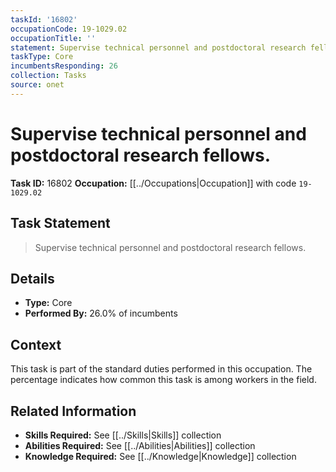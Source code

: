 ```yaml
---
taskId: '16802'
occupationCode: 19-1029.02
occupationTitle: ''
statement: Supervise technical personnel and postdoctoral research fellows.
taskType: Core
incumbentsResponding: 26
collection: Tasks
source: onet
---
```

# Supervise technical personnel and postdoctoral research fellows.

**Task ID:** 16802
**Occupation:** [[../Occupations|Occupation]] with code `19-1029.02`

## Task Statement

> Supervise technical personnel and postdoctoral research fellows.

## Details

- **Type:** Core
- **Performed By:** 26.0% of incumbents

## Context

This task is part of the standard duties performed in this occupation. The percentage indicates how common this task is among workers in the field.

## Related Information

- **Skills Required:** See [[../Skills|Skills]] collection
- **Abilities Required:** See [[../Abilities|Abilities]] collection
- **Knowledge Required:** See [[../Knowledge|Knowledge]] collection
